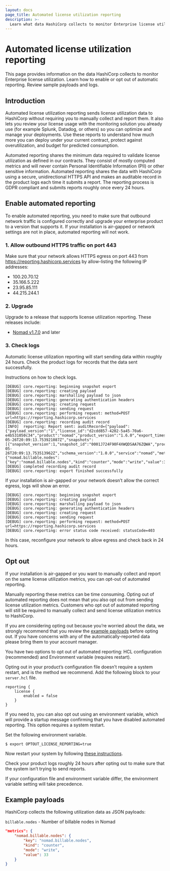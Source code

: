 ```yaml
---
layout: docs
page_title: Automated license utilization reporting
description: >-
  Learn what data HashiCorp collects to monitor Enterprise license utilization. Enable or opt out of automatic reporting. Review sample payloads and logs.
---
```


# Automated license utilization reporting

<EnterpriseAlert product="nomad" />

This page provides information on the data HashiCorp collects to monitor
Enterprise license utilization. Learn how to enable or opt out of automatic
reporting. Review sample payloads and logs.

## Introduction

Automated license utilization reporting sends license utilization data to HashiCorp without requiring you
to manually collect and report them. It also lets you review your license usage with the monitoring
solution you already use (for example Splunk, Datadog, or others) so you can optimize and manage your
deployments. Use these reports to understand how much more you can deploy under your current contract,
protect against overutilization, and budget for predicted consumption.

Automated reporting shares the minimum data required to validate license utilization as defined in our
contracts. They consist of mostly computed metrics and will never contain Personal Identifiable Information
(PII) or other sensitive information. Automated reporting shares the data with HashiCorp using a secure,
unidirectional HTTPS API and makes an auditable record in the product logs each time it submits a report.
The reporting process is GDPR compliant and submits reports roughly once every 24 hours.

## Enable automated reporting

To enable automated reporting, you need to make sure that outbound network traffic is configured correctly
and upgrade your enterprise product to a version that supports it. If your installation is air-gapped or
network settings are not in place, automated reporting will not work.

### 1. Allow outbound HTTPS traffic on port 443

Make sure that your network allows HTTPS egress on port 443 from https://reporting.hashicorp.services by
allow-listing the following IP addresses:

- 100.20.70.12
- 35.166.5.222
- 23.95.85.111
- 44.215.244.1

### 2. Upgrade

Upgrade to a release that supports license utilization reporting. These releases include:
- [Nomad v1.7.0](/nomad/downloads) and later

### 3. Check logs

Automatic license utilization reporting will start sending data within roughly 24 hours. Check the product
logs for records that the data sent successfully.

Instructions on how to check logs.

```
[DEBUG] core.reporting: beginning snapshot export
[DEBUG] core.reporting: creating payload
[DEBUG] core.reporting: marshalling payload to json
[DEBUG] core.reporting: generating authentication headers
[DEBUG] core.reporting: creating request
[DEBUG] core.reporting: sending request
[DEBUG] core.reporting: performing request: method=POST url=https://reporting.hashicorp.services
[DEBUG] core.reporting: recording audit record
[INFO]  reporting: Report sent: auditRecord={"payload":{"payload_version":"1","license_id":"d2cdd857-4202-5a45-70a6-e4b531050c34","product":"nomad","product_version":"1.6.0","export_timestamp":"2023-05-26T20:09:13.753921087Z","snapshots":[{"snapshot_version":1,"snapshot_id":"0001J724F90F4XWQDSAA76ZQWA","process_id":"01H1CTJPC1S8H7Q45MKTJ689ZW","timestamp":"2023-05-26T20:09:13.753513962Z","schema_version":"1.0.0","service":"nomad","metrics":{"nomad.billable.nodes":{"key":"nomad.billable.nodes","kind":"counter","mode":"write","value":33}}}]}}
[DEBUG] completed recording audit record
[DEBUG] core.reporting: export finished successfully
```

If your installation is air-gapped or your network doesn’t allow the correct egress, logs will show an
error.

```
[DEBUG] core.reporting: beginning snapshot export
[DEBUG] core.reporting: creating payload
[DEBUG] core.reporting: marshalling payload to json
[DEBUG] core.reporting: generating authentication headers
[DEBUG] core.reporting: creating request
[DEBUG] core.reporting: sending request
[DEBUG] core.reporting: performing request: method=POST url=https://reporting.hashicorp.services
[DEBUG] core.reporting: error status code received: statusCode=403
```

In this case, reconfigure your network to allow egress and check back in 24 hours.

## Opt out

If your installation is air-gapped or you want to manually collect and report on the same license
utilization metrics, you can opt-out of automated reporting.

Manually reporting these metrics can be time consuming. Opting out of automated reporting does not mean that
you also opt out from sending license utilization metrics. Customers who opt out of automated reporting will
still be required to manually collect and send license utilization metrics to HashiCorp.

If you are considering opting out because you’re worried about the data, we strongly recommend that you
review the [example payloads](#example-payloads) before opting out. If you have concerns with any of the
automatically-reported data please bring them to your account manager.

You have two options to opt out of automated reporting: HCL configuration (recommended) and Environment
variable (requires restart).

Opting out in your product’s configuration file doesn’t require a system restart, and is the method we
recommend. Add the following block to your `server.hcl` file.

```hcl
reporting {
	license {
		enabled = false
    }
}
```

If you need to, you can also opt out using an environment variable, which will provide a startup message
confirming that you have disabled automated reporting. This option requires a system restart.

Set the following environment variable.

```
$ export OPTOUT_LICENSE_REPORTING=true
```

Now restart your system by following [these instructions](/nomad/docs/operations/nomad-agent).

Check your product logs roughly 24 hours after opting out to make sure that the system isn’t trying to send
reports.

If your configuration file and environment variable differ, the environment variable setting will take
precedence.

## Example payloads

HashiCorp collects the following utilization data as JSON payloads:

`billable.nodes` - Number of billable nodes in Nomad

```json
"metrics": {
    "nomad.billable.nodes": {
        "key": "nomad.billable.nodes",
        "kind": "counter",
        "mode": "write",
        "value": 33
    }
}
```
